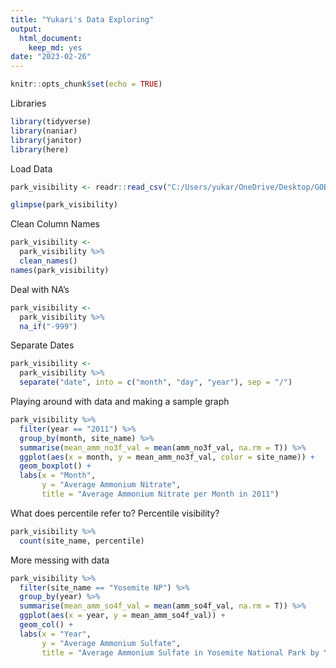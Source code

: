 ---
title: "Yukari's Data Exploring"
output: 
  html_document: 
    keep_md: yes
date: "2023-02-26"
---

```{r setup, include=FALSE}
knitr::opts_chunk$set(echo = TRUE)
```

Libraries
```{r}
library(tidyverse)
library(naniar)
library(janitor)
library(here)
```

Load Data
```{r}
park_visibility <- readr::read_csv("C:/Users/yukar/OneDrive/Desktop/GOBY-main/Potential Data/Final Data .csv")
```

```{r}
glimpse(park_visibility)
```
Clean Column Names
```{r}
park_visibility <-
  park_visibility %>% 
  clean_names()
names(park_visibility)
```
Deal with NA's
```{r}
park_visibility <-
  park_visibility %>% 
  na_if("-999")
```

Separate Dates
```{r}
park_visibility <-
  park_visibility %>% 
  separate("date", into = c("month", "day", "year"), sep = "/")
```

Playing around with data and making a sample graph
```{r}
park_visibility %>% 
  filter(year == "2011") %>% 
  group_by(month, site_name) %>% 
  summarise(mean_amm_no3f_val = mean(amm_no3f_val, na.rm = T)) %>% 
  ggplot(aes(x = month, y = mean_amm_no3f_val, color = site_name)) +
  geom_boxplot() +
  labs(x = "Month",
       y = "Average Ammonium Nitrate",
       title = "Average Ammonium Nitrate per Month in 2011")
```

What does percentile refer to? Percentile visibility? 
```{r}
park_visibility %>% 
  count(site_name, percentile)
```

More messing with data
```{r}
park_visibility %>% 
  filter(site_name == "Yosemite NP") %>% 
  group_by(year) %>% 
  summarise(mean_amm_so4f_val = mean(amm_so4f_val, na.rm = T)) %>% 
  ggplot(aes(x = year, y = mean_amm_so4f_val)) +
  geom_col() +
  labs(x = "Year",
       y = "Average Ammonium Sulfate",
       title = "Average Ammonium Sulfate in Yosemite National Park by Year")
```

